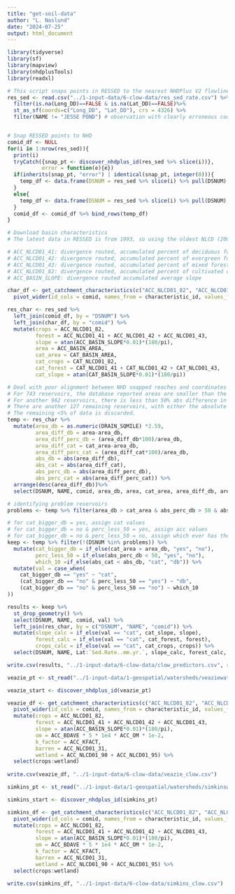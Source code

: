 ```yaml
---
title: "get-soil-data"
author: "L. Naslund"
date: "2024-07-25"
output: html_document
---
```


```r
library(tidyverse)
library(sf)
library(mapview)
library(nhdplusTools)
library(readxl)
```


```r
# This script snaps points in RESSED to the nearest NHDPlus V2 flowline and then uses a look up function which accesses a cloud repository of watershed attributes calculated by Wieczorek et al. 2018 https://www.sciencebase.gov/catalog/item/5669a79ee4b08895842a1d47
res_sed <- read.csv("../1-input-data/6-clow-data/res_sed_rate.csv") %>% 
  filter(is.na(Long_DD)==FALSE & is.na(Lat_DD)==FALSE)%>% 
  st_as_sf(coords=c("Long_DD", "Lat_DD"), crs = 4326) %>% 
  filter(NAME != "JESSE POND") # observation with clearly erroneous coordinates


# Snap RESSED points to NHD
comid_df <- NULL
for(i in 1:nrow(res_sed)){
  print(i)
  tryCatch({snap_pt <- discover_nhdplus_id(res_sed %>% slice(i))}, 
           error = function(e){e})
  if(inherits(snap_pt, "error") | identical(snap_pt, integer(0))){
    temp_df <- data.frame(DSNUM = res_sed %>% slice(i) %>% pull(DSNUM), comid = NA)
  }
  else{
    temp_df <- data.frame(DSNUM = res_sed %>% slice(i) %>% pull(DSNUM), comid = discover_nhdplus_id(res_sed %>% slice(i)))
  }
  comid_df <- comid_df %>% bind_rows(temp_df)
}

# Download basin characteristics
# The latest data in RESSED is from 1993, so using the oldest NLCD (2001) in the Wieczorek database

# ACC_NLCD01_41: divergence routed, accumulated percent of deciduous forest
# ACC_NLCD01_42: divergence routed, accumulated percent of evergreen forest
# ACC_NLCD01_43: divergence routed, accumulated percent of mixed forest
# ACC_NLCD01_82: divergence routed, accumulated percent of cultivated crops
# ACC_BASIN_SLOPE: divergence routed accumulated average slope

char_df <- get_catchment_characteristics(c("ACC_NLCD01_82", "ACC_NLCD01_41", "ACC_NLCD01_42", "ACC_NLCD01_43", "ACC_BASIN_SLOPE", "ACC_BASIN_AREA", "CAT_BASIN_AREA", "CAT_BASIN_SLOPE","CAT_NLCD01_82", "CAT_NLCD01_41", "CAT_NLCD01_42", "CAT_NLCD01_43"), comid_df$comid) %>% 
  pivot_wider(id_cols = comid, names_from = characteristic_id, values_from = characteristic_value)

res_char <- res_sed %>% 
  left_join(comid_df, by = "DSNUM") %>% 
  left_join(char_df, by = "comid") %>% 
  mutate(crops = ACC_NLCD01_82, 
         forest = ACC_NLCD01_41 + ACC_NLCD01_42 + ACC_NLCD01_43, 
         slope = atan(ACC_BASIN_SLOPE*0.01)*(180/pi), 
         area = ACC_BASIN_AREA, 
         cat_area = CAT_BASIN_AREA, 
         cat_crops = CAT_NLCD01_82, 
         cat_forest = CAT_NLCD01_41 + CAT_NLCD01_42 + CAT_NLCD01_43, 
         cat_slope = atan(CAT_BASIN_SLOPE*0.01)*(180/pi))

# Deal with poor alignment between NHD snapped reaches and coordinates in ressed
# For 743 reservoirs, the database reported areas are smaller than the reach catchment the point location is snapped to. For those reservoirs, just assign catchment statistics to the reservoir rather than the basin accumulated statistics.
# For another 962 reservoirs, there is less than 50% abs difference in the database reported area and the basin accumulated area. For these reservoirs, assign basin accumulated statistics. 
# There are another 127 remaining reservoirs, with either the absolute deviation between reach catchment or basin accumulated area. For these reservoirs, assign the statistics to whichever area type has the lower deviation.
# The remaining <5% of data is discarded. 
temp <- res_char %>% 
  mutate(area_db = as.numeric(DRAIN_SQMILE) *2.59, 
         area_diff_db = area-area_db, 
         area_diff_perc_db = (area_diff_db*100)/area_db, 
         area_diff_cat = cat_area-area_db, 
         area_diff_perc_cat = (area_diff_cat*100)/area_db, 
         abs_db = abs(area_diff_db),
         abs_cat = abs(area_diff_cat),
         abs_perc_db = abs(area_diff_perc_db), 
         abs_perc_cat = abs(area_diff_perc_cat)) %>% 
  arrange(desc(area_diff_db))%>% 
  select(DSNUM, NAME, comid, area_db, area, cat_area, area_diff_db, area_diff_perc_db, area_diff_cat, area_diff_perc_cat, abs_perc_db, abs_perc_cat, abs_db, abs_cat)

# identifying problem reservoirs
problems <- temp %>% filter(area_db > cat_area & abs_perc_db > 50 & abs_cat > 10 & abs_db > 10) %>% pull(DSNUM)

# for cat_bigger_db = yes, assign cat values
# for cat_bigger_db = no & perc_less_50 = yes, assign acc values
# for cat_bigger_db = no & perc_less_50 = no, assign which ever has the smaller absolute deviation
keep <- temp %>% filter(!(DSNUM %in% problems)) %>% 
  mutate(cat_bigger_db = if_else(cat_area > area_db, "yes", "no"), 
         perc_less_50 = if_else(abs_perc_db < 50, "yes", "no"), 
         which_10 =if_else(abs_cat < abs_db, "cat", "db")) %>% 
  mutate(val = case_when(
    cat_bigger_db == "yes" ~ "cat", 
    (cat_bigger_db == "no" & perc_less_50 == "yes") ~ "db",
    (cat_bigger_db == "no" & perc_less_50 == "no") ~ which_10
))

results <- keep %>% 
  st_drop_geometry() %>% 
  select(DSNUM, NAME, comid, val) %>% 
  left_join(res_char, by = c("DSNUM", "NAME", "comid")) %>% 
  mutate(slope_calc = if_else(val == "cat", cat_slope, slope), 
         forest_calc = if_else(val == "cat", cat_forest, forest),
         crops_calc = if_else(val == "cat", cat_crops, crops)) %>% 
  select(DSNUM, NAME, Lat:`Sed.Rate..mm.yr.`, slope_calc, forest_calc, crops_calc)

write.csv(results, "../1-input-data/6-clow-data/clow_predictors.csv", row.names = FALSE)
```

```r
veazie_pt <- st_read("../1-input-data/1-geospatial/watersheds/veaziewatershedpoint.shp")

veazie_start <- discover_nhdplus_id(veazie_pt)

veazie_df <- get_catchment_characteristics(c("ACC_NLCD01_82", "ACC_NLCD01_41", "ACC_NLCD01_42", "ACC_NLCD01_43", "ACC_BASIN_SLOPE", "ACC_KFACT", "ACC_OM", "ACC_NLCD01_31", "ACC_NLCD01_90", "ACC_NLCD01_95", "ACC_BDAVE"), veazie_start) %>% 
  pivot_wider(id_cols = comid, names_from = characteristic_id, values_from = characteristic_value) %>% 
  mutate(crops = ACC_NLCD01_82, 
         forest = ACC_NLCD01_41 + ACC_NLCD01_42 + ACC_NLCD01_43, 
         slope = atan(ACC_BASIN_SLOPE*0.01)*(180/pi),
         om = ACC_BDAVE * 5 * 1e4 * ACC_OM * 1e-2,
         k_factor = ACC_KFACT,
         barren = ACC_NLCD01_31,
         wetland = ACC_NLCD01_90 + ACC_NLCD01_95) %>% 
  select(crops:wetland)
  
write.csv(veazie_df, "../1-input-data/6-clow-data/veazie_clow.csv")
```

```r
simkins_pt <- st_read("../1-input-data/1-geospatial/watersheds/simkinswatershedpoint.shp")

simkins_start <- discover_nhdplus_id(simkins_pt)

simkins_df <- get_catchment_characteristics(c("ACC_NLCD01_82", "ACC_NLCD01_41", "ACC_NLCD01_42", "ACC_NLCD01_43", "ACC_BASIN_SLOPE", "ACC_KFACT", "ACC_OM", "ACC_NLCD01_31", "ACC_NLCD01_90", "ACC_NLCD01_95", "ACC_BDAVE"), simkins_start) %>% 
  pivot_wider(id_cols = comid, names_from = characteristic_id, values_from = characteristic_value) %>% 
  mutate(crops = ACC_NLCD01_82, 
         forest = ACC_NLCD01_41 + ACC_NLCD01_42 + ACC_NLCD01_43, 
         slope = atan(ACC_BASIN_SLOPE*0.01)*(180/pi),
         om = ACC_BDAVE * 5 * 1e4 * ACC_OM * 1e-2,
         k_factor = ACC_KFACT,
         barren = ACC_NLCD01_31,
         wetland = ACC_NLCD01_90 + ACC_NLCD01_95) %>% 
  select(crops:wetland)
  
write.csv(simkins_df, "../1-input-data/6-clow-data/simkins_clow.csv")
```
